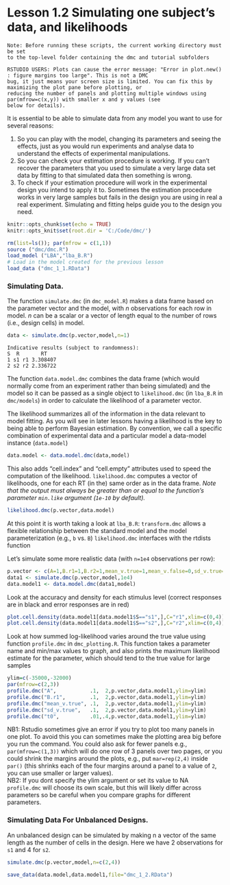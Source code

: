 # Lesson 1.2 Simulating one subject's data, and likelihoods

```
Note: Before running these scripts, the current working directory must be set 
to the top-level folder containing the dmc and tutorial subfolders 

RSTUDIO USERS: Plots can cause the error message: "Error in plot.new() : figure margins too large". This is not a DMC
bug, it just means your screen size is limited. You can fix this by maximizing the plot pane before plotting, or
reducing the number of panels and plotting multiple windows using par(mfrow=c(x,y)) with smaller x and y values (see
below for details).
```

It is essential to be able to simulate data from any model you want to use for several reasons:

1. So you can play with the model, changing its parameters and seeing the effects, just as you would run experiments and
analyse data to understand the effects of experimental manipulations.
2. So you can check your estimation procedure is working. If you can’t recover the parameters that you used to simulate
a very large data set data by fitting to that simulated data then something is wrong.
3. To check if your estimation procedure will work in the experimental design you intend to apply it to. Sometimes the
estimation procedure works in very large samples but fails in the design you are using in real a real experiment.
Simulating and fitting helps guide you to the design you need.

```r
knitr::opts_chunk$set(echo = TRUE)
knitr::opts_knit$set(root.dir = 'C:/Code/dmc/')
```

``` r
rm(list=ls()); par(mfrow = c(1,1))
source ("dmc/dmc.R")
load_model ("LBA","lba_B.R")
# Load in the model created for the previous lesson
load_data ("dmc_1_1.RData")
```

### Simulating Data.

The function `simulate.dmc` (in `dmc_model.R`) makes a data frame based on the parameter vector and the model, with _n_
observations for each row in model. _n_ can be a scalar or a vector of length equal to the number of rows (i.e., design
cells) in model.

``` r
data <- simulate.dmc(p.vector,model,n=1)
```

```
Indicative results (subject to randomness):
S  R       RT
1 s1 r1 3.308407
2 s2 r2 2.336722
```

The function `data.model.dmc` combines the data frame (which would normally come from an experiment rather than being
simulated) and the model so it can be passed as a single object to `likelihood.dmc` (in `lba_B.R` in `dmc/models`) in
order to calculate the likelihood of a parameter vector.

The likelihood summarizes all of the information in the data relevant to model fitting. As you will see in later lessons
having a likelihood is the key to being able to perform Bayesian estimation. By convention, we call a specific
combination of experimental data and a particular model a data-model instance (`data.model`)

``` r
data.model <- data.model.dmc(data,model)
```

This also adds "cell.index" and "cell.empty" attributes used to speed the computation of the likelihood.
`likelihood.dmc` computes a vector of likelihoods, one for each RT (in the) same order as in the data frame.
_Note that the output must always be greater than or equal to the function's parameter `min.like` argument (`1e-10` by default)._

``` r
likelihood.dmc(p.vector,data.model)
```

At this point it is worth taking a look at `lba_B.R`: `transform.dmc` allows a flexible relationship between the standard
model and the model parameterization (e.g., `b` vs. `B`) `likelihood.dmc` interfaces with the rtdists function

Let's simulate some more realistic data (with `n=1e4` observations per row):

``` r
p.vector <- c(A=1,B.r1=1,B.r2=1,mean_v.true=1,mean_v.false=0,sd_v.true=1,t0=.2)
data1 <- simulate.dmc(p.vector,model,1e4)
data.model1 <- data.model.dmc(data1,model)
```

Look at the accuracy and density for each stimulus level (correct responses are in black and error responses are in red)

``` r
plot.cell.density(data.model1[data.model1$S=="s1",],C="r1",xlim=c(0,4))
plot.cell.density(data.model1[data.model1$S=="s2",],C="r2",xlim=c(0,4))
```

Look at how summed log-likelihood varies around the true value using function `profile.dmc` in `dmc_plotting.R`. This
function takes a parameter name and min/max values to graph, and also prints the maximum likelihood estimate for the
parameter, which should tend to the true value for large samples

``` r
ylim=c(-35000,-32000)
par(mfrow=c(2,3))
profile.dmc("A",           .1,  2,p.vector,data.model1,ylim=ylim)
profile.dmc("B.r1",        .1,  2,p.vector,data.model1,ylim=ylim)
profile.dmc("mean_v.true", .1,  2,p.vector,data.model1,ylim=ylim)
profile.dmc("sd_v.true",   .1,  2,p.vector,data.model1,ylim=ylim)
profile.dmc("t0",          .01,.4,p.vector,data.model1,ylim=ylim)
```

NB1: Rstudio sometimes give an error if you try to plot too many panels in one plot. To avoid this you can sometimes
make the plotting area big before you run the command. You could also ask for fewer panels e.g., `par(mfrow=c(1,3))`
which will do one row of 3 panels over two pages, or you could shrink the margins around the plots, e.g., put
`mar=rep(2,4)` inside `par()` (this shrinks each of the four margins around a panel to a value of `2`, you can use
smaller or larger values).   
NB2: If you dont specify the ylim argument or set its value to NA `profile.dmc` will choose its
own scale, but this will likely differ across parameters so be careful when you compare graphs for different parameters.

### Simulating Data For Unbalanced Designs.

An unbalanced design can be simulated by making n a vector of the same length as the number of cells in the design. Here
we have 2 observations for `s1` and 4 for `s2`.

``` r
simulate.dmc(p.vector,model,n=c(2,4))
```

``` r
save_data(data.model,data.model1,file="dmc_1_2.RData")
```

